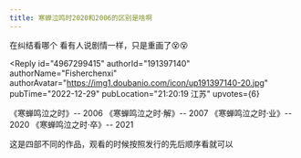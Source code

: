 ```yaml
---
title: 寒蝉泣鸣时2020和2006的区别是啥啊
---
```



<Forum groupName="动画番剧" groupUrl="https://www.douban.com/group/596353/" archivedAt="2025-05-16T14:51:38.897Z">
  <Post
    id="280846018"
    title="寒蝉泣鸣时2020和2006的区别是啥啊"
    url="https://www.douban.com/group/topic/280846018/?_spm_id=MjUxODU3MDg3"
    pubTime="2024-04-17"
    highlightUserId="191397140"
  >
在纠结看哪个 看有人说剧情一样，只是重画了😵😵

<Reply
  id="4967299415"
  authorId="191397140"
  authorName="Fisherchenxi"
  authorAvatar="https://img1.doubanio.com/icon/up191397140-20.jpg"
  pubTime="2022-12-29"
  pubLocation="21:20:19 江苏"
  upvotes={6}
>
《寒蝉鸣泣之时》\-- 2006 《寒蝉鸣泣之时·解》\-- 2007
《寒蝉鸣泣之时·业》\-- 2020 《寒蝉鸣泣之时·卒》\-- 2021

这是四部不同的作品，观看的时候按照发行的先后顺序看就可以
</Reply>
  </Post>
</Forum>

